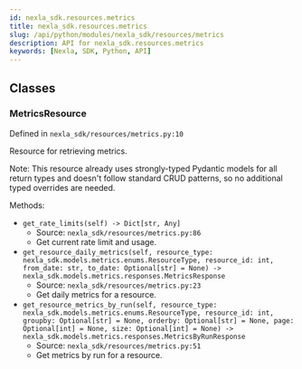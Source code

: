 ```yaml
---
id: nexla_sdk.resources.metrics
title: nexla_sdk.resources.metrics
slug: /api/python/modules/nexla_sdk/resources/metrics
description: API for nexla_sdk.resources.metrics
keywords: [Nexla, SDK, Python, API]
---
```


## Classes

### MetricsResource

Defined in `nexla_sdk/resources/metrics.py:10`

Resource for retrieving metrics.

Note: This resource already uses strongly-typed Pydantic models
for all return types and doesn't follow standard CRUD patterns,
so no additional typed overrides are needed.

Methods:

- `get_rate_limits(self) -> Dict[str, Any]`
  - Source: `nexla_sdk/resources/metrics.py:86`
  - Get current rate limit and usage.
- `get_resource_daily_metrics(self, resource_type: nexla_sdk.models.metrics.enums.ResourceType, resource_id: int, from_date: str, to_date: Optional[str] = None) -> nexla_sdk.models.metrics.responses.MetricsResponse`
  - Source: `nexla_sdk/resources/metrics.py:23`
  - Get daily metrics for a resource.
- `get_resource_metrics_by_run(self, resource_type: nexla_sdk.models.metrics.enums.ResourceType, resource_id: int, groupby: Optional[str] = None, orderby: Optional[str] = None, page: Optional[int] = None, size: Optional[int] = None) -> nexla_sdk.models.metrics.responses.MetricsByRunResponse`
  - Source: `nexla_sdk/resources/metrics.py:51`
  - Get metrics by run for a resource.

